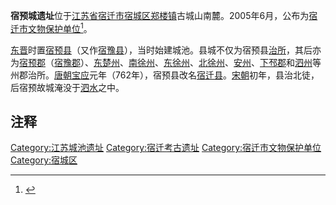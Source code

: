 '''宿预城遗址'''位于[[江苏省|江苏省]][[宿迁市|宿迁市]][[宿城区|宿城区]][[郑楼镇|郑楼镇]]古城山南麓。2005年6月，公布为[[宿迁市文物保护单位|宿迁市文物保护单位]]<ref>{{Cite web |url=http://www.zhenglou.gov.cn/Article.aspx?id=40&item=001001002 |title=宿预城遗址碑记 |accessdate=2014-11-11 |author= |date=2012-02-07 |work= |publisher=宿迁市郑楼镇政府网，来源：宿迁市宿城区郑楼镇人民政府所立宿预城遗址碑记 |language=Zh-hans |deadurl=yes |archiveurl=https://web.archive.org/web/20141110153544/http://www.zhenglou.gov.cn/Article.aspx?id=40&item=001001002 |archivedate=2014-11-10 }}</ref>。

[[东晋|东晋]]时置[[宿预县|宿预县]]（又作[[宿豫县_(北魏)|宿豫县]]），当时始建城池。县城不仅为宿预县[[治所|治所]]，其后亦为[[宿预郡|宿预郡]]（[[宿豫郡|宿豫郡]]）、[[东楚州|东楚州]]、[[南徐州_(刘宋)|南徐州]]、[[东徐州|东徐州]]、[[北徐州|北徐州]]、[[安州_(南陈)|安州]]、[[下邳郡|下邳郡]]和[[泗州|泗州]]等州郡治所。[[唐朝|唐朝]][[宝应_(年号)|宝应]]元年（762年），宿预县改名[[宿迁县_(唐朝)|宿迁县]]。[[宋朝|宋朝]]初年，县治北徒，后宿预故城淹没于[[泗水_(河流)|泗水]]之中。

== 注释 ==

{{Reflist|2}}

{{江苏小作品}}
[[Category:江苏城池遗址|Category:江苏城池遗址]]
[[Category:宿迁考古遗址|Category:宿迁考古遗址]]
[[Category:宿迁市文物保护单位|Category:宿迁市文物保护单位]]
[[Category:宿城区|Category:宿城区]]
